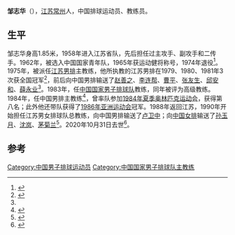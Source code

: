 '''邹志华'''（{{bd|1939年|12月8日|2020年|10月31日|catIdx=Zou}}），[[江苏|江苏]][[常州|常州]]人，中国排球运动员、教练员。

==生平 ==
邹志华身高1.85米，1958年进入江苏省队，先后担任过主攻手、副攻手和二传手。1962年，被选入中国国家青年队，1965年获运动健将称号，1974年退役<ref>{{Cite book|title=体育百科大全 11 排球运动|url=https://archive.org/details/tiyubaikedaquan80021unse|last=吴兆祥|first=|publisher=合肥：安徽人民出版社|year=1998.08|isbn=7-212-01571-7|location=|pages=[https://archive.org/details/tiyubaikedaquan80021unse/page/133 133]}}</ref>。1975年，被派任[[江苏男排|江苏男排]]主教练，他所执教的江苏男排在1979、1980、1981年3次获全国冠军<ref>{{Cite book|title=体育大百科 54|last=周晓编著|first=|publisher=呼和浩特：内蒙古人民出版社|year=2007.12|isbn=978-7-204-09332-8|location=|pages=18-19}}</ref>，前后向中国男排输送了[[赵善之|赵善之]]、[[李连帮|李连帮]]、[[曹平|曹平]]、[[张友生|张友生]]、[[邱安和|邱安和]]、[[薛永业|薛永业]]<ref name=gqqssb />。1983年，任[[中国国家男子排球队|中国国家男子排球队]]教练，同年被评为高级教练。1984年，任中国男排主教练<ref>{{Cite book|title=体育百科大全 13 排球运动|last=吴兆祥主编|first=|publisher=合肥：安徽人民出版社|year=2010.04|isbn=7-212-03890-3|location=|pages=115}}</ref>，曾率队参加[[1984年夏季奥林匹克运动会|1984年夏季奥林匹克运动会]]，获得第八名；此外他还带队获得了[[1986年亚洲运动会|1986年亚洲运动会]]冠军。1988年返回江苏，1990年开始担任江苏男女排球队总教练，向中国男排输送了[[卢卫中|卢卫中]]；向[[中国女排|中国女排]]输送了[[孙玉月|孙玉月]]、[[沈岚|沈岚]]、[[茅菊兰|茅菊兰]]<ref name=gqqssb>{{Cite book|title=当代中国著名教练员裁判员大辞典|last=[[曾宪刚|曾宪刚]]主编|first=|publisher=海口：[[海南摄影美术出版社|海南摄影美术出版社]]|year=1993.07|isbn=7-80571-510-6|location=|pages=380}}</ref>。2020年10月31日去世<ref>{{Cite web|title=中国男排原主教练邹志华逝世 中国排协致唁电-新华网|url=http://www.xinhuanet.com/politics/2020-10/31/c_1126682419.htm|accessdate=2020-11-04|work=www.xinhuanet.com|archive-date=2020-11-08|archive-url=https://web.archive.org/web/20201108145102/http://www.xinhuanet.com/politics/2020-10/31/c_1126682419.htm|dead-url=no}}</ref>。

==参考==
{{reflist}}

[[Category:中国男子排球运动员|Category:中国男子排球运动员]]
[[Category:中国国家男子排球队主教练|Category:中国国家男子排球队主教练]]